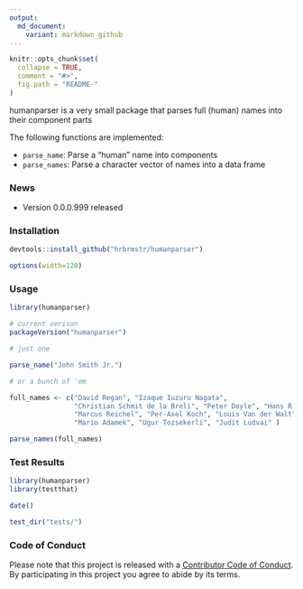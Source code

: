 ```yaml
---
output:
  md_document:
    variant: markdown_github
---
```


<!-- README.md is generated from README.Rmd. Please edit that file -->

```r
knitr::opts_chunk$set(
  collapse = TRUE,
  comment = "#>",
  fig.path = "README-"
)
```

humanparser is a very small package that parses full (human) names into their component parts

The following functions are implemented:

- `parse_name`:	Parse a "human" name into components
- `parse_names`:	Parse a character vector of names into a data frame

### News

- Version 0.0.0.999 released

### Installation

```r
devtools::install_github("hrbrmstr/humanparser")
```

```r
options(width=120)
```

### Usage

```r
library(humanparser)

# current verison
packageVersion("humanparser")

# just one

parse_name("John Smith Jr.")

# or a bunch of 'em

full_names <- c("David Regan", "Izaque Iuzuru Nagata", 
                "Christian Schmit de la Breli", "Peter Doyle", "Hans R.Bruetsch", 
                "Marcus Reichel", "Per-Axel Koch", "Louis Van der Walt", 
                "Mario Adamek", "Ugur Tozsekerli", "Judit Ludvai" )

parse_names(full_names)

```

### Test Results

```r
library(humanparser)
library(testthat)

date()

test_dir("tests/")
```

### Code of Conduct

Please note that this project is released with a [Contributor Code of Conduct](CONDUCT.md). 
By participating in this project you agree to abide by its terms.
